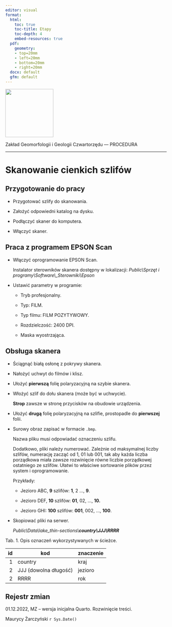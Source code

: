 ```yaml
---
editor: visual
format:
  html:
    toc: true
    toc-title: Etapy
    toc-depth: 4
    embed-resources: true
  pdf:
    geometry: 
    - top=20mm
    - left=20mm
    - bottom=20mm
    - right=20mm
  docx: default
  gfm: default
---
```


[![](images/log-ug_pl.png){fig-alt="Logo: Uniwersytet Gdański" fig-align="left" width="150"}](https://geomorfologia.ug.edu.pl)

Zakład Geomorfologii i Geologii Czwartorzędu — PROCEDURA

------------------------------------------------------------------------

# Skanowanie cienkich szlifów

## Przygotowanie do pracy

-   Przygotować szlify do skanowania.

-   Założyć odpowiedni katalog na dysku.

-   Podłączyć skaner do komputera.

-   Włączyć skaner.

## Praca z programem EPSON Scan

-   Włączyć oprogramowanie EPSON Scan.

    Instalator sterowników skanera dostępny w lokalizacji: *Public\\Sprzęt i programy\\Software\\\_Sterowniki\\Epson*

-   Ustawić parametry w programie:

    -   Tryb profesjonalny.

    -   Typ: FILM.

    -   Typ filmu: FILM POZYTYWOWY.

    -   Rozdzielczość: 2400 DPI.

    -   Maska wyostrzająca.

## Obsługa skanera

-   Ściągnąć białą osłonę z pokrywy skanera.

-   Nałożyć uchwyt do filmów i klisz.

-   Ułożyć **pierwszą** folię polaryzacyjną na szybie skanera.

-   Włożyć szlif do dołu skanera (może być w uchwycie).

    **Strop** zawsze w stronę przycisków na obudowie urządzenia.

-   Ułożyć **drugą** folię polaryzacyjną na szlifie, prostopadle do **pierwszej** folii.

-   Surowy obraz zapisać w formacie `.bmp`.

    Nazwa pliku musi odpowiadać oznaczeniu szlifu.

    Dodatkowo, pliki należy numerować. Zależnie od maksymalnej liczby szlifów, numerację zacząć od 1, 01 lub 001, tak aby każda liczba porządkowa miała zawsze rozwinięcie równe liczbie porządkowej ostatniego ze szlifów. Ułatwi to właściwe sortowanie plików przez system i oprogramowanie.

    Przykłady:

    -   Jezioro ABC, **9** szlifów: **1**, 2 ..., **9**.

    -   Jezioro DEF, **10** szlifów: **01**, 02, ..., **10.**

    -   Jezioro GHI: **100** szlifów: **001**, 002, ..., **100**.

-   Skopiować pliki na serwer.

    *Public\\Data\\lake_thin-sections\\**country\\JJJ\\RRRR***

Tab. 1. Opis oznaczeń wykorzystywanych w ścieżce.

|  id | kod                   | znaczenie |
|----:|-----------------------|-----------|
|   1 | country               | kraj      |
|   2 | JJJ (dowolna długość) | jezioro   |
|   2 | RRRR                  | rok       |

## Rejestr zmian

01.12.2022, MZ -- wersja inicjalna Quarto. Rozwinięcie treści.

Maurycy Żarczyński `r Sys.Date()`
